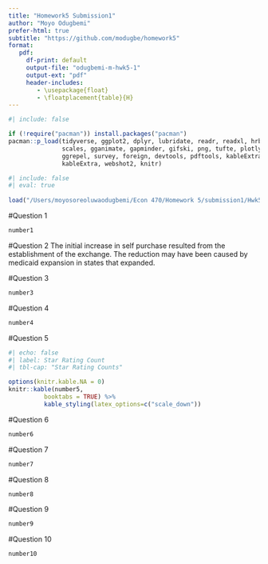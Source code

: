 ```yaml
---
title: "Homework5 Submission1"
author: "Moyo Odugbemi"
prefer-html: true
subtitle: "https://github.com/modugbe/homework5"
format: 
   pdf: 
     df-print: default
     output-file: "odugbemi-m-hwk5-1"
     output-ext: "pdf"
     header-includes:
        - \usepackage{float}
        - \floatplacement{table}{H}
---
```



```r
#| include: false

if (!require("pacman")) install.packages("pacman")
pacman::p_load(tidyverse, ggplot2, dplyr, lubridate, readr, readxl, hrbrthemes, fixest,
               scales, gganimate, gapminder, gifski, png, tufte, plotly, OECD,
               ggrepel, survey, foreign, devtools, pdftools, kableExtra, modelsummary,
               kableExtra, webshot2, knitr)
```



```r
#| include: false
#| eval: true
 
load("/Users/moyosoreoluwaodugbemi/Econ 470/Homework 5/submission1/Hwk5_workspace.Rdata")
```


\newpage
#Question 1
```r
number1
```

\newpage
#Question 2
The initial increase in self purchase resulted from the establishment of the exchange. The reduction may have been caused by medicaid expansion in states that expanded.

\newpage
#Question 3
```r
number3
```

\newpage
#Question 4
```r
number4
```

\newpage
#Question 5
```r
#| echo: false
#| label: Star Rating Count
#| tbl-cap: "Star Rating Counts"

options(knitr.kable.NA = 0)
knitr::kable(number5, 
          booktabs = TRUE) %>%
          kable_styling(latex_options=c("scale_down"))
```

\newpage
#Question 6

```r
number6
```


\newpage
#Question 7 
```r
number7
```



\newpage
#Question 8 
```r
number8
```


\newpage
#Question 9 
```r
number9
```

\newpage
#Question 10
```r
number10
```